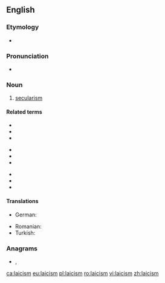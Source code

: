 ==English==
{{wikipedia|Laïcité|Laicism}}

===Etymology===
* {{suffix|laic|ism|lang=en}}

===Pronunciation===
* {{IPA|/ˈleɪɪkɪz(ə)m/|lang=en}}

===Noun===
{{en-noun|~}}

# [[secularism]]

====Related terms====
{{rel-top3|Terms etymologically related to ''laicism''}}
* {{l|en|laicist}}
* {{l|en|laicity}}
* {{l|en|laicization}}
{{rel-mid3}}
* {{l|en|laicize}}
* {{l|en|laity}}
* {{l|en|lay}}
{{rel-mid3}}
* {{l|en|layman}}
* {{l|en|laywoman}}
* {{l|en|lay person}}
{{rel-bottom}}

====Translations====
{{trans-top|secularism}}
* German: {{t+|de|Laizismus|m}}
{{trans-mid}}
* Romanian: {{t+|ro|laicism|n}}
* Turkish: {{t+|tr|lâiklik}}
{{trans-bottom}}

===Anagrams===
* {{l|en|Islamic}}, {{l|en|Islāmic}}

[[ca:laicism]]
[[eu:laicism]]
[[pl:laicism]]
[[ro:laicism]]
[[vi:laicism]]
[[zh:laicism]]